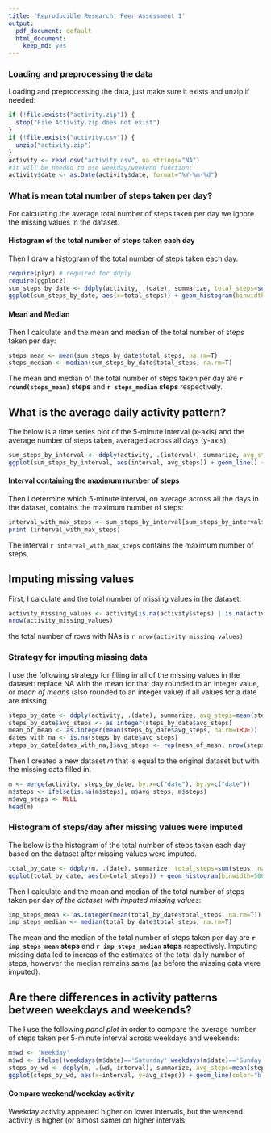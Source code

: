```yaml
---
title: 'Reproducible Research: Peer Assessment 1'
output:
  pdf_document: default
  html_document:
    keep_md: yes
---
```



### Loading and preprocessing the data
Loading and preprocessing the data, just make sure it exists and unzip if needed:
```r
if (!file.exists("activity.zip")) {
  stop("File Activity.zip does not exist")
}
if (!file.exists("activity.csv")) {
  unzip("activity.zip")
}
activity <- read.csv("activity.csv", na.strings="NA")
#it will be needed to use weekday/weekend function:
activity$date <- as.Date(activity$date, format="%Y-%m-%d")
```

### What is mean total number of steps taken per day?
For calculating the average total number of steps taken per day we ignore the missing values in the dataset. 

#### Histogram of the total number of steps taken each day
Then I draw a histogram of the total number of steps taken each day. 
```r
require(plyr) # required for ddply
require(ggplot2)
sum_steps_by_date <- ddply(activity, .(date), summarize, total_steps=sum(steps, na.rm=T))
ggplot(sum_steps_by_date, aes(x=total_steps)) + geom_histogram(binwidth=5000, colour="black", fill="white") + geom_vline(aes(xintercept=mean(total_steps, na.rm=T)), color="red", linetype="dashed", size=1) + xlab("Total Number of Steps") + geom_vline(aes(xintercept=median(total_steps, na.rm=T)), color="green", linetype="dashed", size=1) + xlab("Total Number of Steps") + ylab("Count") +  ggtitle ("Histogram of the total number of steps taken each day")
```

#### Mean and Median
Then I calculate and the mean and median of the total number of steps taken per day:
```r
steps_mean <- mean(sum_steps_by_date$total_steps, na.rm=T)
steps_median <- median(sum_steps_by_date$total_steps, na.rm=T)
```
The mean and median of the total number of steps taken per day are **`r round(steps_mean)` steps** and **`r steps_median` steps** respectively.

## What is the average daily activity pattern?

The below is a time series plot of the 5-minute interval (x-axis) and the average number of steps taken, averaged across all days (y-axis):
```r
sum_steps_by_interval <- ddply(activity, .(interval), summarize, avg_steps=mean(steps, na.rm=T))
ggplot(sum_steps_by_interval, aes(interval, avg_steps)) + geom_line() + xlab("Time Interval") + ylab("Average Number of Steps")  +  ggtitle ("Time series plot of avg steps per interval")
```

#### Interval containing the maximum number of steps
Then I determine which 5-minute interval, on average across all the days in the dataset, contains the maximum number of steps:
```r
interval_with_max_steps <- sum_steps_by_interval[sum_steps_by_interval$avg_steps==max(sum_steps_by_interval$avg_steps, na.rm=T),'interval']
print (interval_with_max_steps)
```
The interval `r interval_with_max_steps` contains the maximum number of steps.

## Imputing missing values

First, I calculate and the total number of missing values in the dataset:
```r
activity_missing_values <- activity[is.na(activity$steps) | is.na(activity$date) | is.na(activity$interval),]
nrow(activity_missing_values)
```
the total number of rows with NAs is `r nrow(activity_missing_values)`

### Strategy for imputing missing data
I use the following strategy for filling in all of the missing values in the dataset: replace NA with the mean for that day rounded to an integer value, or *mean of means* (also rounded to an integer value) if all values for a date are missing.
```r
steps_by_date <- ddply(activity, .(date), summarize, avg_steps=mean(steps, na.rm=T))
steps_by_date$avg_steps <- as.integer(steps_by_date$avg_steps)
mean_of_mean <- as.integer(mean(steps_by_date$avg_steps, na.rm=TRUE))
dates_with_na <- is.na(steps_by_date$avg_steps)
steps_by_date[dates_with_na,]$avg_steps <- rep(mean_of_mean, nrow(steps_by_date[dates_with_na,]))
```

Then I created a new dataset *m* that is equal to the original dataset but with the missing data filled in.
```r
m <- merge(activity, steps_by_date, by.x=c("date"), by.y=c("date"))
m$steps <- ifelse(is.na(m$steps), m$avg_steps, m$steps)
m$avg_steps <- NULL
head(m)
```

### Histogram of steps/day after missing values were imputed
The below is the histogram of the total number of steps taken each day based on the dataset after missing values were imputed. 
```r
total_by_date <- ddply(m, .(date), summarize, total_steps=sum(steps, na.rm=T))
ggplot(total_by_date, aes(x=total_steps)) + geom_histogram(binwidth=5000, colour="black", fill="white") + geom_vline(aes(xintercept=mean(total_steps, na.rm=T)), color="red", linetype="dashed", size=1) + geom_vline(aes(xintercept=median(total_steps, na.rm=T)), color="green", linetype="dashed", size=1) + xlab("Total Number of Steps") + ylab("Count") + ggtitle("Histogram of steps/day after missing values were imputed")
```

Then I calculate and the mean and median of the total number of steps taken per day *of the dataset with imputed missing values*:
```r
imp_steps_mean <- as.integer(mean(total_by_date$total_steps, na.rm=T))
imp_steps_median <- median(total_by_date$total_steps, na.rm=T)
```
The mean and the median of the total number of steps taken per day are **`r imp_steps_mean` steps** and **`r imp_steps_median` steps** respectively. Imputing missing data led to increas of the estimates of the total daily number of steps, howerver the median remains same (as before the missing data were imputed).


## Are there differences in activity patterns between weekdays and weekends?
The I use the following *panel plot* in order to compare the average number of steps taken per 5-minute interval across weekdays and weekends:
```r
m$wd <- 'Weekday'
m$wd <- ifelse((weekdays(m$date)=='Saturday'|weekdays(m$date)=='Sunday'), 'weekend', m$wd)
steps_by_wd <- ddply(m, .(wd, interval), summarize, avg_steps=mean(steps, na.rm=T))
ggplot(steps_by_wd, aes(x=interval, y=avg_steps)) + geom_line(color="blue") + facet_wrap(~ wd, nrow=2, ncol=1) + labs(x="5-minute Interval", y="Number of steps") + theme_bw() + ggtitle("Panel plot to compare weekdays vs. weekends")
```

#### Compare weekend/weekday activity
Weekday activity appeared higher on lower intervals, but the weekend activity is higher (or almost same) on higher intervals.

